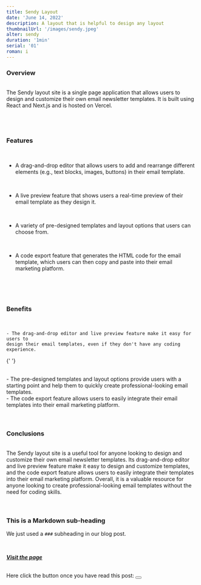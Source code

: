 ```yaml
---
title: Sendy Layout
date: 'June 14, 2022'
description: A layout that is helpful to design any layout
thumbnailUrl: '/images/sendy.jpeg'
alter: sendy
duration: '1min'
serial: '01'
roman: i
---
```


### Overview

<br />

<div>
  The Sendy layout site is a single page application that allows users to design
  and customize their own email newsletter templates. It is built using React
  and Next.js and is hosted on Vercel.
</div>

<br />
<br />
<br />

### Features

<br />

- A drag-and-drop editor that allows users to add and rearrange different
  elements (e.g., text blocks, images, buttons) in their email template.

<br />

- A live preview feature that shows users a real-time preview of their email
  template as they design it.

<br />

- A variety of pre-designed templates and layout options that users can choose
  from.

<br />

- A code export feature that generates the HTML code for the email template,
  which users can then copy and paste into their email marketing platform.

<br />
<br />
<br />

### Benefits

<br />

    - The drag-and-drop editor and live preview feature make it easy for users to
    design their email templates, even if they don't have any coding experience.

{' '}

<br />
- The pre-designed templates and layout options provide users with a starting point
and help them to quickly create professional-looking email templates.
<br />
- The code export feature allows users to easily integrate their email templates
into their email marketing platform.
<br />

<br />
<br />

### Conclusions

<br />

<div>
  The Sendy layout site is a useful tool for anyone looking to design and
  customize their own email newsletter templates. Its drag-and-drop editor and
  live preview feature make it easy to design and customize templates, and the
  code export feature allows users to easily integrate their templates into
  their email marketing platform. Overall, it is a valuable resource for anyone
  looking to create professional-looking email templates without the need for
  coding skills.
</div>

<br />

<br />

### This is a Markdown sub-heading

We just used a `###` subheading in our blog post.

<br />

[**_Visit the page_**](https://sendy-layout.vercel.app)

<br />

<div>
  Here click the button once you have read this post: <Button text={'Click'} />
</div>
